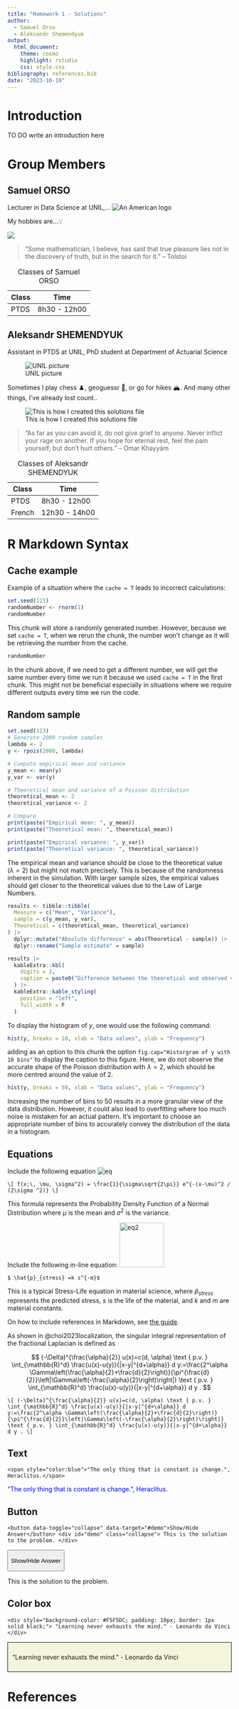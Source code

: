 ```yaml
---
title: "Homework 1 - Solutions"
author:
  - Samuel Orso
  - Aleksandr Shemendyuk
output:
  html_document:
    theme: cosmo
    highlight: rstudio
    css: style.css
bibliography: references.bib
date: "2023-10-19"
---
```


# Introduction

TO DO write an introduction here

# Group Members

## Samuel ORSO

Lecturer in Data Science at UNIL,... ![An American logo](http://www.alumni.psu.edu/s/1218/16/images/logo.png)

My hobbies are...💡

![](https://media.giphy.com/media/xUOxf7XfmpxuSode1O/giphy.gif)

> "Some mathematician, I believe, has said that true pleasure lies not in the discovery of truth, but in the search for it." -- Tolstoi

| Class | Time         |
|-------|--------------|
| PTDS  | 8h30 - 12h00 |

: Classes of Samuel ORSO

## Aleksandr SHEMENDYUK

Assistant in PTDS at UNIL, PhD student at Department of Actuarial Science

![UNIL picture](https://applicationspub.unil.ch/interpub/noauth/php/Un/photo/1207669.jpg)

Sometimes I play chess ♟️, geoguessr 📍, or go for hikes 🏔️. And many other things, I've already lost count..

![This is how I created this solutions file](https://media2.giphy.com/media/yYSSBtDgbbRzq/giphy.gif?cid=ecf05e474otwc5f6eihnsw1jxysi5hr2n29c11wouqdyembh&rid=giphy.gif&ct=g)

> "As far as you can avoid it, do not give grief to anyone. Never inflict your rage on another. If you hope for eternal rest, feel the pain yourself; but don't hurt others." -- Omar Khayyám

| Class  | Time          |
|--------|---------------|
| PTDS   | 8h30 - 12h00  |
| French | 12h30 - 14h00 |

: Classes of Aleksandr SHEMENDYUK

# R Markdown Syntax

## Cache example

Example of a situation where the `cache = T` leads to incorrect calculations:

```r
set.seed(123)
randomNumber <- rnorm(1)
randomNumber
```

This chunk will store a randomly generated number. However, because we set `cache = T`, when we rerun the chunk, the number won't change as it will be retrieving the number from the cache.

```r
randomNumber
```

In the chunk above, if we need to get a different number, we will get the same number every time we run it because we used `cache = T` in the first chunk. This might not be beneficial especially in situations where we require different outputs every time we run the code.

## Random sample

```r
set.seed(123)
# Generate 2000 random samples
lambda <- 2
y <- rpois(2000, lambda)

# Compute empirical mean and variance
y_mean <- mean(y)
y_var <- var(y)

# Theoretical mean and variance of a Poisson distribution
theoretical_mean <- 2
theoretical_variance <- 2

# Compare
print(paste("Empirical mean: ", y_mean))
print(paste("Theoretical mean: ", theoretical_mean))

print(paste("Empirical variance: ", y_var))
print(paste("Theoretical variance: ", theoretical_variance))
```

The empirical mean and variance should be close to the theoretical value ($\lambda = 2$) but might not match precisely. This is because of the randomness inherent in the simulation. With larger sample sizes, the empirical values should get closer to the theoretical values due to the Law of Large Numbers.

```r
results <- tibble::tibble(
  Measure = c("Mean", "Variance"),
  sample = c(y_mean, y_var),
  Theoretical = c(theoretical_mean, theoretical_variance)
) |> 
  dplyr::mutate("Absolute difference" = abs(Theoretical - sample)) |> 
  dplyr::rename("Sample estimate" = sample)

results |> 
  kableExtra::kbl(
    digits = 3,
    caption = paste0("Difference between the theoretical and observed values for lambda = ", lambda, ".")
  ) |> 
  kableExtra::kable_styling(
    position = "left",
    full_width = F
  )
```

To display the histogram of $y$, one would use the following command:

```r
hist(y, breaks = 10, xlab = "Data values", ylab = "Frequency")
```

adding as an option to this chunk the option `fig.cap="Historgram of y with 10 bins"` to display the caption to this figure. Here, we do not observe the accurate shape of the Poisson distribution with $\lambda = 2$, which should be more centred around the value of 2.

```r
hist(y, breaks = 50, xlab = "Data values", ylab = "Frequency")
```

Increasing the number of bins to 50 results in a more granular view of the data distribution. However, it could also lead to overfitting where too much noise is mistaken for an actual pattern. It's important to choose an appropriate number of bins to accurately convey the distribution of the data in a histogram.

## Equations

Include the following equation ![eq](hw1_eq1.png)

`\[ f(x;\, \mu, \sigma^2) = \frac{1}{\sigma\sqrt{2\pi}} e^{-(x-\mu)^2 / (2\sigma ^2)} \]`

This formula represents the Probability Density Function of a Normal Distribution where $\mu$ is the mean and $\sigma^2$ is the variance.

Include the following in-line equation: <img src="hw1_eq2.png" alt="eq2" style="display: inline-block; margin: 0" width="100px"/>

`$ \hat{p}_{stress} =k s^{-m}$`

This is a typical Stress-Life equation in material science, where $\hat{p}_{stress}$ represents the predicted stress, $s$ is the life of the material, and $k$ and $m$ are material constants.

On how to include references in Markdown, see [the guide](https://bookdown.org/yihui/rmarkdown-cookbook/bibliography.html).

As shown in @choi2023localization, the singular integral representation of the fractional Laplacian is defined as

$$
(-\Delta)^{\frac{\alpha}{2}} u(x)=c(d, \alpha) \text { p.v. } \int_{\mathbb{R}^d} \frac{u(x)-u(y)}{|x-y|^{d+\alpha}} d y:=\frac{2^\alpha \Gamma\left(\frac{\alpha}{2}+\frac{d}{2}\right)}{\pi^{\frac{d}{2}}\left|\Gamma\left(-\frac{\alpha}{2}\right)\right|} \text { p.v. } \int_{\mathbb{R}^d} \frac{u(x)-u(y)}{|x-y|^{d+\alpha}} d y .
$$

`\[ (-\Delta)^{\frac{\alpha}{2}} u(x)=c(d, \alpha) \text { p.v. } \int_{\mathbb{R}^d} \frac{u(x)-u(y)}{|x-y|^{d+\alpha}} d y:=\frac{2^\alpha \Gamma\left(\frac{\alpha}{2}+\frac{d}{2}\right)}{\pi^{\frac{d}{2}}\left|\Gamma\left(-\frac{\alpha}{2}\right)\right|} \text { p.v. } \int_{\mathbb{R}^d} \frac{u(x)-u(y)}{|x-y|^{d+\alpha}} d y . \]`

## Text

`<span style="color:blue">"The only thing that is constant is change.", Heraclitus.</span>`

["The only thing that is constant is change.", Heraclitus.]{style="color:blue"}

## Button

`<button data-toggle="collapse" data-target="#demo">Show/Hide Answer</button> <div id="demo" class="collapse"> This is the solution to the problem. </div>`

<button data-toggle="collapse" data-target="#demo">

Show/Hide Answer

</button>

::: {#demo .collapse}
This is the solution to the problem.
:::

## Color box

`<div style="background-color: #F5F5DC; padding: 10px; border: 1px solid black;"> "Learning never exhausts the mind." - Leonardo da Vinci </div>`

::: {style="background-color: #F5F5DC; padding: 10px; border: 1px solid black;"}
"Learning never exhausts the mind." - Leonardo da Vinci
:::

# References

<div id="refs"></div>
